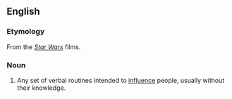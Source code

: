==English==
{{rfv}}

===Etymology===
From the ''[[Star Wars]]'' films.

===Noun===
{{en-noun|sg=[[Jedi]] [[mind trick]]}}
# {{star wars}} Any set of verbal routines intended to [[influence]] people, usually without their knowledge.